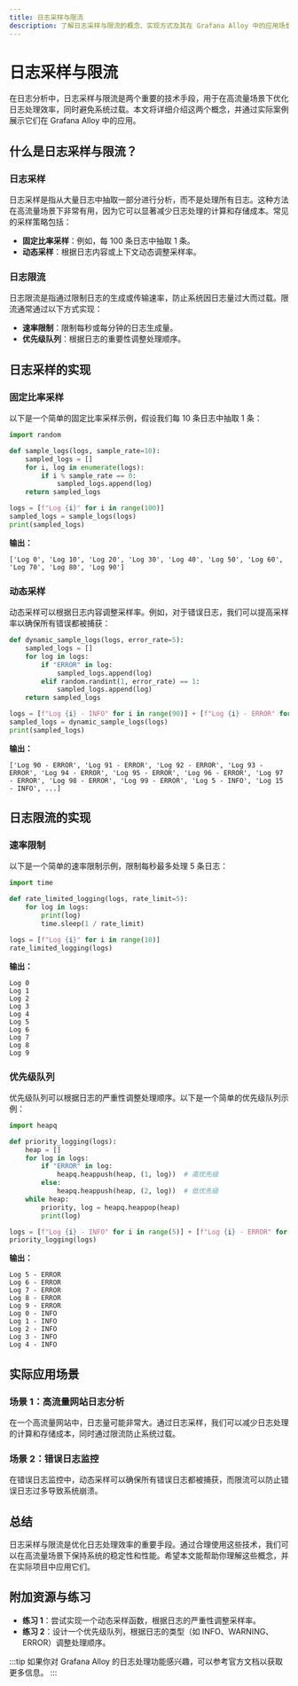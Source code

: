 ```yaml
---
title: 日志采样与限流
description: 了解日志采样与限流的概念、实现方式及其在 Grafana Alloy 中的应用场景。
---
```


# 日志采样与限流

在日志分析中，日志采样与限流是两个重要的技术手段，用于在高流量场景下优化日志处理效率，同时避免系统过载。本文将详细介绍这两个概念，并通过实际案例展示它们在 Grafana Alloy 中的应用。

## 什么是日志采样与限流？

### 日志采样
日志采样是指从大量日志中抽取一部分进行分析，而不是处理所有日志。这种方法在高流量场景下非常有用，因为它可以显著减少日志处理的计算和存储成本。常见的采样策略包括：
- **固定比率采样**：例如，每 100 条日志中抽取 1 条。
- **动态采样**：根据日志内容或上下文动态调整采样率。

### 日志限流
日志限流是指通过限制日志的生成或传输速率，防止系统因日志量过大而过载。限流通常通过以下方式实现：
- **速率限制**：限制每秒或每分钟的日志生成量。
- **优先级队列**：根据日志的重要性调整处理顺序。

## 日志采样的实现

### 固定比率采样
以下是一个简单的固定比率采样示例，假设我们每 10 条日志中抽取 1 条：

```python
import random

def sample_logs(logs, sample_rate=10):
    sampled_logs = []
    for i, log in enumerate(logs):
        if i % sample_rate == 0:
            sampled_logs.append(log)
    return sampled_logs

logs = [f"Log {i}" for i in range(100)]
sampled_logs = sample_logs(logs)
print(sampled_logs)
```

**输出：**
```
['Log 0', 'Log 10', 'Log 20', 'Log 30', 'Log 40', 'Log 50', 'Log 60', 'Log 70', 'Log 80', 'Log 90']
```

### 动态采样
动态采样可以根据日志内容调整采样率。例如，对于错误日志，我们可以提高采样率以确保所有错误都被捕获：

```python
def dynamic_sample_logs(logs, error_rate=5):
    sampled_logs = []
    for log in logs:
        if "ERROR" in log:
            sampled_logs.append(log)
        elif random.randint(1, error_rate) == 1:
            sampled_logs.append(log)
    return sampled_logs

logs = [f"Log {i} - INFO" for i in range(90)] + [f"Log {i} - ERROR" for i in range(90, 100)]
sampled_logs = dynamic_sample_logs(logs)
print(sampled_logs)
```

**输出：**
```
['Log 90 - ERROR', 'Log 91 - ERROR', 'Log 92 - ERROR', 'Log 93 - ERROR', 'Log 94 - ERROR', 'Log 95 - ERROR', 'Log 96 - ERROR', 'Log 97 - ERROR', 'Log 98 - ERROR', 'Log 99 - ERROR', 'Log 5 - INFO', 'Log 15 - INFO', ...]
```

## 日志限流的实现

### 速率限制
以下是一个简单的速率限制示例，限制每秒最多处理 5 条日志：

```python
import time

def rate_limited_logging(logs, rate_limit=5):
    for log in logs:
        print(log)
        time.sleep(1 / rate_limit)

logs = [f"Log {i}" for i in range(10)]
rate_limited_logging(logs)
```

**输出：**
```
Log 0
Log 1
Log 2
Log 3
Log 4
Log 5
Log 6
Log 7
Log 8
Log 9
```

### 优先级队列
优先级队列可以根据日志的严重性调整处理顺序。以下是一个简单的优先级队列示例：

```python
import heapq

def priority_logging(logs):
    heap = []
    for log in logs:
        if "ERROR" in log:
            heapq.heappush(heap, (1, log))  # 高优先级
        else:
            heapq.heappush(heap, (2, log))  # 低优先级
    while heap:
        priority, log = heapq.heappop(heap)
        print(log)

logs = [f"Log {i} - INFO" for i in range(5)] + [f"Log {i} - ERROR" for i in range(5, 10)]
priority_logging(logs)
```

**输出：**
```
Log 5 - ERROR
Log 6 - ERROR
Log 7 - ERROR
Log 8 - ERROR
Log 9 - ERROR
Log 0 - INFO
Log 1 - INFO
Log 2 - INFO
Log 3 - INFO
Log 4 - INFO
```

## 实际应用场景

### 场景 1：高流量网站日志分析
在一个高流量网站中，日志量可能非常大。通过日志采样，我们可以减少日志处理的计算和存储成本，同时通过限流防止系统过载。

### 场景 2：错误日志监控
在错误日志监控中，动态采样可以确保所有错误日志都被捕获，而限流可以防止错误日志过多导致系统崩溃。

## 总结

日志采样与限流是优化日志处理效率的重要手段。通过合理使用这些技术，我们可以在高流量场景下保持系统的稳定性和性能。希望本文能帮助你理解这些概念，并在实际项目中应用它们。

## 附加资源与练习

- **练习 1**：尝试实现一个动态采样函数，根据日志的严重性调整采样率。
- **练习 2**：设计一个优先级队列，根据日志的类型（如 INFO、WARNING、ERROR）调整处理顺序。

:::tip
如果你对 Grafana Alloy 的日志处理功能感兴趣，可以参考官方文档以获取更多信息。
:::